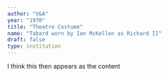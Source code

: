 ```yaml
---
author: "V&A"
year: "1970"
title: "Theatre Costume"
name: "Tabard worn by Ian McKellen as Richard II"
draft: false
type: institution
---
```

I think this then appears as the content
